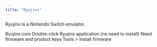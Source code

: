 ```yaml
---
title: "Ryujinx"
---
```


Ryujinx is a Nintendo Switch emulator.

Ryujinx.com
Double-click Ryujinx application (no need to install)
Need firmware and product keys
Tools > install firmware